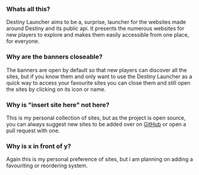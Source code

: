### Whats all this?

Destiny Launcher aims to be a, surprise, launcher for the websites
made around Destiny and its public api. It presents the numerous
websites for new players to explore and makes them easily accessible
from one place, for everyone.

### Why are the banners closeable?

The banners are open by default so that new players can discover all
the sites, but if you know them and only want to use the Destiny
Launcher as a quick way to access your favourite sites you can close
them and still open the sites by clicking on its icon or name.

### Why is "insert site here" not here?

This is my personal collection of sites, but as the project is open
source, you can always suggest new sites to be added over on [GitHub](https://www.github.com/andrisborbas/destiny-launcher)
or open a pull request with one.

### Why is x in front of y?

Again this is my personal preference of sites, but i am planning on adding a favouriting or reordering system.
